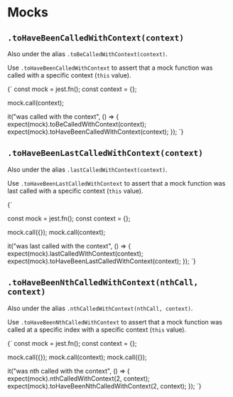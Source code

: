 
# Mocks

## `.toHaveBeenCalledWithContext(context)` 

Also under the alias `.toBeCalledWithContext(context)`.

Use `.toHaveBeenCalledWithContext` to assert that a mock function was called with a specific context (`this` value).

<TestFile name="toBeCalledWithContext">
{`
const mock = jest.fn();
const context = {};

mock.call(context);

it("was called with the context", () => {
  expect(mock).toBeCalledWithContext(context);
  expect(mock).toHaveBeenCalledWithContext(context);
});
`}
</TestFile>

## `.toHaveBeenLastCalledWithContext(context)`

Also under the alias `.lastCalledWithContext(context)`.

Use `.toHaveBeenLastCalledWithContext` to assert that a mock function was last called with a specific context (`this` value).

<TestFile name="lastCalledWithContext">
{`

const mock = jest.fn();
const context = {};

mock.call({});
mock.call(context);

it("was last called with the context", () => {
  expect(mock).lastCalledWithContext(context);
  expect(mock).toHaveBeenLastCalledWithContext(context);
});
`}
</TestFile>

## `.toHaveBeenNthCalledWithContext(nthCall, context)`

Also under the alias `.nthCalledWithContext(nthCall, context)`.

Use `.toHaveBeenNthCalledWithContext` to assert that a mock function was called at a specific index with a specific context (`this` value).

<TestFile name="nthCalledWithContext">
{`
const mock = jest.fn();
const context = {};

mock.call({});
mock.call(context);
mock.call({});

it("was nth called with the context", () => {
  expect(mock).nthCalledWithContext(2, context);
  expect(mock).toHaveBeenNthCalledWithContext(2, context);
});
`}
</TestFile>